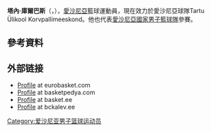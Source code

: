 '''塔內·庫爾巴斯'''（{{lang-et|'''Tanel Kurbas'''}}，{{bd|1988年|5月8日}}），[[愛沙尼亞|愛沙尼亞]]籃球運動員，現在效力於愛沙尼亞球隊Tartu Ülikool Korvpallimeeskond。他也代表[[愛沙尼亞國家男子籃球隊|愛沙尼亞國家男子籃球隊]]參賽。

== 參考資料 == 
{{reflist}}

== 外部链接 == 
* [http://www.eurobasket.com/player.asp?Cntry=EST&PlayerID=85226 Profile] {{Wayback|url=http://www.eurobasket.com/player.asp?Cntry=EST&PlayerID=85226 |date=20121226154517 }} at eurobasket.com
* [http://www.basketpedya.com/Acc002InfJug.php?idjug=62062 Profile] at basketpedya.com
* [http://www.basket.ee/?id=02998&section=player&mid=1153 Profile] {{Wayback|url=http://www.basket.ee/?id=02998&section=player&mid=1153 |date=20181001023106 }} at basket.ee
* [https://web.archive.org/web/20091216054955/http://www.bckalev.ee/mangijad.php?id=8 Profile] at bckalev.ee

{{KML总决赛最有价值球员}}

{{Authority control}}
{{DEFAULTSORT:Kurbas, Tanel}}
[[Category:爱沙尼亚男子篮球运动员|Category:爱沙尼亚男子篮球运动员]]